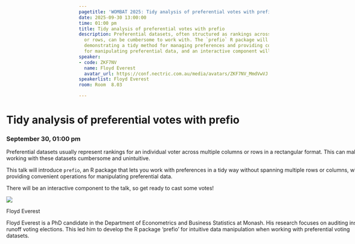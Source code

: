 ```yaml
---
pagetitle: 'WOMBAT 2025: Tidy analysis of preferential votes with prefio'
date: 2025-09-30 13:00:00
time: 01:00 pm
title: Tidy analysis of preferential votes with prefio
description: Preferential datasets, often structured as rankings across multiple columns
  or rows, can be cumbersome to work with. The `prefio` R package will be introduced,
  demonstrating a tidy method for managing preferences and providing convenient operations
  for manipulating preferential data, and an interactive component will also be included.
speaker:
- code: ZKF7NV
  name: Floyd Everest
  avatar_url: https://conf.nectric.com.au/media/avatars/ZKF7NV_MmdVwVJ.jpg
speakerlist: Floyd Everest
room: Room  8.03

---
```


:::::: {.grid style="width: 100vw;  transform: translateX(-20%);"}
::: {#sponsors_banner .g-col-12 .title}
# Tidy analysis of preferential votes with prefio

### September 30, 01:00 pm
:::

::: {.g-col-12 .full_text_block style="min-width: 640px; max-width:1080px; margin: 0 auto"}

Preferential datasets usually represent rankings for an individual voter across multiple columns or rows in a rectangular format. This can make working with these datasets cumbersome and unintuitive.

This talk will introduce `prefio`, an R package that lets you work with preferences in a tidy way without spanning multiple rows or columns, while providing convenient operations for manipulating preferential data.

There will be an interactive component to the talk, so get ready to cast some votes!






::: speaker

:::{.speaker-header}
![](https://conf.nectric.com.au/media/avatars/ZKF7NV_MmdVwVJ.jpg) 
:::

:::{.speaker-name}
Floyd Everest
:::

:::{.speaker-bio}
Floyd Everest is a PhD candidate in the Department of Econometrics and Business Statistics at Monash. His research focuses on auditing instant-runoff voting elections. This led him to develop the R package 'prefio' for intuitive data manipulation when working with preferential voting datasets.
:::

:::



:::

<div>

</div>
::::::

```{=html}
<style>
#title-block-header {
display: none !important;
}
</style>
```
